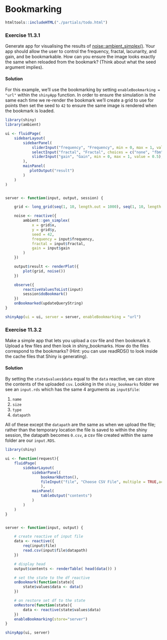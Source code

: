 # Bookmarking

```r
htmltools::includeHTML("./partials/todo.html")
```

### Exercise 11.3.1 {-}

Generate app for visualising the results of [noise::ambient_simplex()](https://ambient.data-imaginist.com/reference/noise_simplex.html). Your app should allow the user to control the frequency, fractal, lacunarity, and gain, and be bookmarkable. How can you ensure the image looks exactly the same when reloaded from the bookmark? (Think about what the seed argument implies).

:::solution
#### Solution {-}

For this example, we'll use the bookmarking by setting `enableBookmarking = "url"` within the `shinyApp` function. In order to ensure the simulation is the same each time we re-render the bookmark we'll create a grid to use for points then set the seed to `42` to ensure the same image is rendered when the bookmark is loaded.

```r
library(shiny)
library(ambient)

ui <- fluidPage(
    sidebarLayout(
        sidebarPanel(
            sliderInput("frequency", "Frequency", min = 0, max = 1, value = 0.01),
            selectInput("fractal", "Fractal", choices = c("none", "fbm", "billow", "rigid-multi")),
            sliderInput("gain", "Gain", min = 0, max = 1, value = 0.5),
        ),
        mainPanel(
           plotOutput("result")
        )
    )
)


server <- function(input, output, session) {

    grid <- long_grid(seq(1, 10, length.out = 1000), seq(1, 10, length.out = 1000))

    noise <- reactive({
        ambient::gen_simplex(
            x = grid$x,
            y = grid$y,
            seed = 42,
            frequency = input$frequency,
            fractal = input$fractal,
            gain = input$gain
        )
    })

    output$result <- renderPlot({
        plot(grid, noise())
    })

    observe({
        reactiveValuesToList(input)
        session$doBookmark()
    })
    onBookmarked(updateQueryString)
}

shinyApp(ui = ui, server = server, enableBookmarking = "url")
```
:::

<!---------------------------------------------------------------------------->
<!---------------------------------------------------------------------------->
<!---------------------------------------------------------------------------->

### Exercise 11.3.2 {-}

Make a simple app that lets you upload a csv file and then bookmark it. Upload a few files and then look in shiny_bookmarks. How do the files correspond to the bookmarks? (Hint: you can use readRDS() to look inside the cache files that Shiny is generating).

:::solution
#### Solution {-}

By setting the `state$values$data` equal to the `data` reactive, we can store the contents of the uploaded `csv`. Looking in the `shiny_bookmarks` folder we see an `input.rds` which has the same 4 arguments as `input$file`:

 1. `name`
 2. `size`
 3. `type`
 4. `datapath`

All of these except the `datapath` are the same as when we upload the file; rather than the temporary location the file is saved to within the shiny session, the datapath becomes `0.csv`, a csv file created within the same folder are our `input.RDS`.

```r
library(shiny)

ui <- function(request){
    fluidPage(
        sidebarLayout(
            sidebarPanel(
                bookmarkButton(),
                fileInput("file", "Choose CSV File", multiple = TRUE,accept = ".csv")
                ),
            mainPanel(
                tableOutput("contents")
            )
        )
    )
}


server <- function(input, output) {

    # create reactive of input file
    data <- reactive({
        req(input$file)
        read.csv(input$file$datapath)
    })

    # display head
    output$contents <- renderTable( head(data()) )

    # set the state to the df reactive
    onBookmark(function(state){
        state$values$data <- data()
    })

    # on restore set df to the state
    onRestore(function(state){
        data <- reactive(state$values$data)
    })
    enableBookmarking(store="server")
}

shinyApp(ui, server)
```
:::
